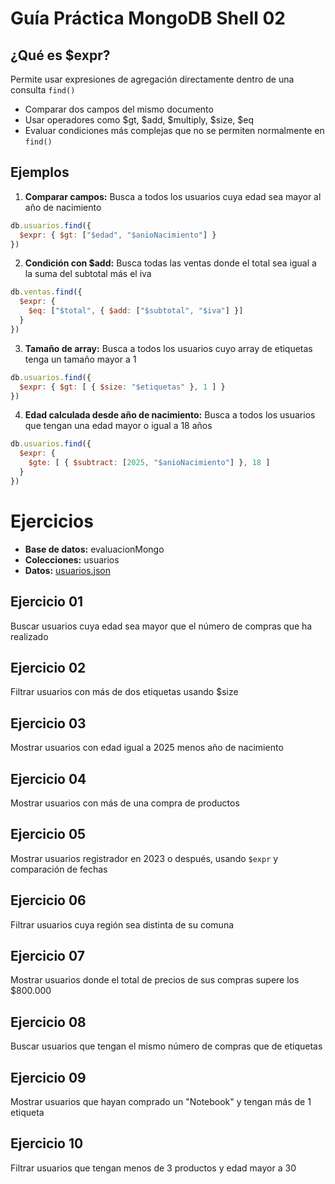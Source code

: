 # Guía Práctica MongoDB Shell 02

## ¿Qué es $expr?
Permite usar expresiones de agregación directamente dentro de una consulta `find()`

- Comparar dos campos del mismo documento
- Usar operadores como $gt, $add, $multiply, $size, $eq
- Evaluar condiciones más complejas que no se permiten normalmente en `find()`

## Ejemplos

1. **Comparar campos:** Busca a todos los usuarios cuya edad sea mayor al año de nacimiento

```js
db.usuarios.find({
  $expr: { $gt: ["$edad", "$anioNacimiento"] }
})
```

2. **Condición con $add:** Busca todas las ventas donde el total sea igual a la suma del subtotal más el iva 

```js
db.ventas.find({
  $expr: {
    $eq: ["$total", { $add: ["$subtotal", "$iva"] }]
  }
})
```

3. **Tamaño de array:** Busca a todos los usuarios cuyo array de etiquetas tenga un tamaño mayor a 1

```js
db.usuarios.find({
  $expr: { $gt: [ { $size: "$etiquetas" }, 1 ] }
})
```

4. **Edad calculada desde año de nacimiento:** Busca a todos los usuarios que tengan una edad mayor o igual a 18 años

```js
db.usuarios.find({
  $expr: {
    $gte: [ { $subtract: [2025, "$anioNacimiento"] }, 18 ]
  }
})
```

# Ejercicios
- **Base de datos:** evaluacionMongo
- **Colecciones:** usuarios
- **Datos:** [usuarios.json](/ti3v32/data/usuarios02.json)


## Ejercicio 01
Buscar usuarios cuya edad sea mayor que el número de compras que ha realizado

## Ejercicio 02
Filtrar usuarios con más de dos etiquetas usando $size

## Ejercicio 03
Mostrar usuarios con edad igual a 2025 menos año de nacimiento

## Ejercicio 04
Mostrar usuarios con más de una compra de productos

## Ejercicio 05
Mostrar usuarios registrador en 2023 o después, usando `$expr` y comparación de fechas

## Ejercicio 06
Filtrar usuarios cuya región sea distinta de su comuna

## Ejercicio 07
Mostrar usuarios donde el total de precios de sus compras supere los \$800.000

## Ejercicio 08
Buscar usuarios que tengan el mismo número de compras que de etiquetas

## Ejercicio 09
Mostrar usuarios que hayan comprado un "Notebook" y tengan más de 1 etiqueta

## Ejercicio 10
Filtrar usuarios que tengan menos de 3 productos y edad mayor a 30